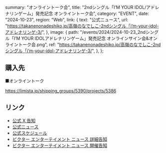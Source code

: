   summary: "オンライントーク会",
  title: "2ndシングル「IʼM YOUR IDOL/アドレナリンゲーム」発売記念 オンライントーク会",
  category: "EVENT",
  date: "2024-10-23",
  region: "Web",
  link: {
    text: "公式ニュース",
    url: "https://takanenonadeshiko.jp/高嶺のなでしこ-2ndシングル「iʼm-your-idol-アドレナリンゲ-3/",
  },
  image: {
    path: "/events/2024/2024-10-23_2ndシングル「IʼM YOUR IDOLアドレナリンゲーム」発売記念 オンラインサイン会&オンライントーク会.png",
    ref: "https://takanenonadeshiko.jp/高嶺のなでしこ-2ndシングル「iʼm-your-idol-アドレナリンゲ-3/",
  },
};

## 購入先

■オンライントーク

https://limista.jp/shipping_groups/5390/projects/5386

## リンク

- [公式 X 告知](https://x.com/takanenofficial/status/1847208229866217667)
- [公式ニュース](https://takanenonadeshiko.jp/高嶺のなでしこ-2ndシングル「iʼm-your-idol-アドレナリンゲ-3/)
- [公式スケジュール](https://takanenonadeshiko.jp/?p=2463)
- [ビクター エンターテイメント ニュース 詳細告知](https://www.jvcmusic.co.jp/-/News/A028511/28.html)
- [ビクター エンターテイメント ニュース 開催告知](https://www.jvcmusic.co.jp/-/News/A028511/16.html)
